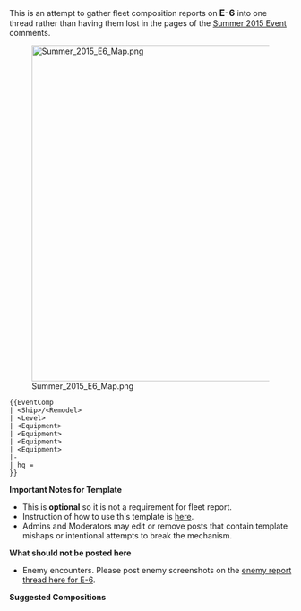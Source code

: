 This is an attempt to gather fleet composition reports on <span style="font-size:16px; font-weight:bold;">E-6</span> into one thread rather than having them lost in the pages of the [[Summer 2015 Event]] comments.

[[File:Summer_2015_E6_Map.png|600px]]

<pre class="mw-collapsible mw-collapsed">
{{EventComp
| <Ship>/<Remodel>
| <Level>
| <Equipment>
| <Equipment>
| <Equipment>
| <Equipment>
|-
| hq = 
}}
</pre>

'''Important Notes for Template'''
* This is '''optional''' so it is not a requirement for fleet report.
* Instruction of how to use this template is [[Template:EventComp|here]].
* Admins and Moderators may edit or remove posts that contain template mishaps or intentional attempts to break the mechanism.

'''What should not be posted here'''
* Enemy encounters. Please post enemy screenshots on the [[Thread:292555|enemy report thread here for E-6]].

'''Suggested Compositions'''<ac_metadata title="[Summer 2015 Event] E-6 - Fleets"> </ac_metadata>